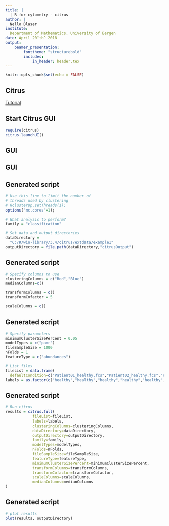 ```yaml
---
title: | 
  | R for cytometry - citrus
author: |
  Nello Blaser
institute:
  Department of Mathematics, University of Bergen
date: April 20^th^ 2018
output: 
    beamer_presentation:
        fonttheme: "structurebold"
        includes:
            in_header: header.tex
---
```


```r
knitr::opts_chunk$set(echo = FALSE)
```


## Citrus

[Tutorial](https://github.com/nolanlab/citrus/wiki/GettingStarted)

## Start Citrus GUI
```r
require(citrus)
citrus.launchUI()
```

## GUI
\includegraphics[width=\textwidth]{figures/citrusDir.png}

## GUI
\includegraphics[width=\textwidth]{figures/citrusUI.png}

## Generated script
```r
# Use this line to limit the number of 
# threads used by clustering
# Rclusterpp.setThreads(1);
options("mc.cores"=1);

# Wnat analysis to perform?
family = "classification"

# Set data and output directories
dataDirectory = 
  "C:/R/win-library/3.4/citrus/extdata/example1"
outputDirectory = file.path(dataDirectory,"citrusOutput")
```

## Generated script
```r
# Specify columns to use
clusteringColumns = c("Red","Blue")
medianColumns=c()

transformColumns = c()
transformCofactor = 5

scaleColumns = c()
```

## Generated script
```r
# Specify parameters
minimumClusterSizePercent = 0.05
modelTypes = c("pamr")
fileSampleSize = 1000
nFolds = 1
featureType = c("abundances")

# List files
fileList = data.frame(
  defaultCondition=c("Patient01_healthy.fcs","Patient02_healthy.fcs","Patient03_healthy.fcs","Patient04_healthy.fcs","Patient05_healthy.fcs","Patient06_healthy.fcs","Patient07_healthy.fcs","Patient08_healthy.fcs","Patient09_healthy.fcs","Patient10_healthy.fcs","Patient11_diseased.fcs","Patient12_diseased.fcs","Patient13_diseased.fcs","Patient14_diseased.fcs","Patient15_diseased.fcs","Patient16_diseased.fcs","Patient17_diseased.fcs","Patient18_diseased.fcs","Patient19_diseased.fcs","Patient20_diseased.fcs"))
labels = as.factor(c("healthy","healthy","healthy","healthy","healthy","healthy","healthy","healthy","healthy","healthy","diseased","diseased","diseased","diseased","diseased","diseased","diseased","diseased","diseased","diseased"))
```

## Generated script
```r
# Run citrus
results = citrus.full(
            fileList=fileList,
            labels=labels,
            clusteringColumns=clusteringColumns,
            dataDirectory=dataDirectory,
            outputDirectory=outputDirectory,
            family=family,
            modelTypes=modelTypes,
            nFolds=nFolds,
            fileSampleSize=fileSampleSize,
            featureType=featureType,
            minimumClusterSizePercent=minimumClusterSizePercent,
            transformColumns=transformColumns,
            transformCofactor=transformCofactor,
            scaleColumns=scaleColumns, 
            medianColumns=medianColumns
)
```

## Generated script
```r
# plot results
plot(results, outputDirectory)
```